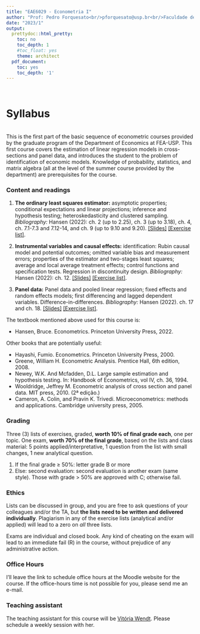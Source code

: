 ```yaml
---
title: "EAE6029 - Econometria I"
author: "Prof: Pedro Forquesato<br/>pforquesato@usp.br<br/>Faculdade de Economia, Administração e Contabilidade<br />Universidade de São Paulo"
date: "2023/1"
output:
  prettydoc::html_pretty:
    toc: no
    toc_depth: 1
    #toc_float: yes
    theme: architect
  pdf_document:
    toc: yes
    toc_depth: '1'
---
```


\

# Syllabus

\
This is the first part of the basic sequence of econometric courses provided by the graduate program of the Department of Economics at FEA-USP. This first course covers the estimation of linear regression models in cross-sections and panel data, and introduces the student to the problem of identification of economic models. Knowledge of probability, statistics, and matrix algebra (all at the level of the summer course provided by the department) are prerequisites for the course.


### Content and readings

1. **The ordinary least squares estimator:** asymptotic properties; conditional expectations and linear projections; inference and hypothesis testing; heteroskedasticity and clustered sampling. *Bibliography:* Hansen (2022): ch. 2 (up to 2.25), ch. 3 (up to 3.18), ch. 4, ch. 7.1-7.3 and 7.12-14, and ch. 9 (up to 9.10 and 9.20). [[Slides]](https://www.pedroforquesato.com/eae6029/eae6029-week-1.html) [[Exercise list]](https://www.pedroforquesato.com/eae6029/eae6029-lista-1.html).

2. **Instrumental variables and causal effects:** identification: Rubin causal model and potential outcomes; omitted variable bias and measurement errors; properties of the estimator and two-stages least squares; average and local average treatment effects; control functions and specification tests. Regression in discontinuity design. *Bibliography:* Hansen (2022): ch. 12. [[Slides]](https://www.pedroforquesato.com/eae6029/eae6029-week-2.html) [[Exercise list]](https://www.pedroforquesato.com/eae6029/eae6029-lista-2.html).

3. **Panel data:** Panel data and pooled linear regression; fixed effects and random effects models; first differencing and lagged dependent variables. Difference-in-differences. *Bibliography:* Hansen (2022). ch. 17 and ch. 18. [[Slides]](https://www.pedroforquesato.com/eae6029/eae6029-week-3.html) [[Exercise list]](https://www.pedroforquesato.com/eae6029/eae6029-lista-3.html).

The textbook mentioned above used for this course is:

* Hansen, Bruce. Econometrics. Princeton University Press, 2022.

Other books that are potentially useful:

* Hayashi, Fumio. Econometrics. Princeton University Press, 2000.
* Greene, William H. Econometric Analysis. Prentice Hall, 6th edition, 2008.
* Newey, W.K. And Mcfadden, D.L. Large sample estimation and hypothesis testing. In: Handbook of Econometrics, vol IV, ch. 36, 1994.
* Wooldridge, Jeffrey M. Econometric analysis of cross section and panel data. MIT press, 2010. (2ª edição.)
* Cameron, A. Colin, and Pravin K. Trivedi. Microeconometrics: methods and applications. Cambridge university press, 2005.

### Grading

Three (3) lists of exercises, graded, **worth 10% of final grade each**, one per topic. One exam, **worth 70% of the final grade**, based on the lists and class material: 5 points applied/interpretative, 1 question from the list with small changes, 1 new analytical question.

1. If the final grade $\geq$ 50%: letter grade B or more
3. Else: second evaluation: second evaluation is another exam (same style). Those with grade > 50% are approved with C; otherwise fail.

### Ethics

Lists can be discussed in group, and you are free to ask questions of your colleagues and/or the TA, but **the lists need to be written and delivered individually**. Plagiarism in any of the exercise lists (analytical and/or applied) will lead to a zero on *all* three lists.

Exams are individual and closed book. Any kind of cheating on the exam will lead to an immediate fail (R) in the course, without prejudice of any administrative action.

### Office Hours

I'll leave the link to schedule office hours at the Moodle website for the course. If the office-hours time is not possible for you, please send me an e-mail.

### Teaching assistant

The teaching assistant for this course will be [Vitória Wendt](vitoriawendt@usp.br). Please schedule a weekly session with her.

\
